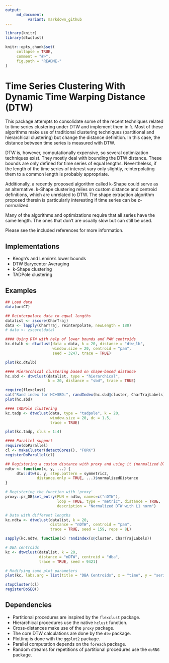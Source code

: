 ```yaml
---
output:
     md_document:
          variant: markdown_github
---
```


<!-- README.md is generated from README.Rmd. Please edit that file -->

```r
library(knitr)
library(dtwclust)

knitr::opts_chunk$set(
     collapse = TRUE,
     comment = "#>",
     fig.path = "README-"
)
```

# Time Series Clustering With Dynamic Time Warping Distance (DTW)

This package attempts to consolidate some of the recent techniques related to time series clustering under DTW and implement them in `R`. Most of these algorithms make use of traditional clustering techniques (partitional and hierarchical clustering) but change the distance definition. In this case, the distance between time series is measured with DTW.

DTW is, however, computationally expensive, so several optimization techniques exist. They mostly deal with bounding the DTW distance. These bounds are only defined for time series of equal lengths. Nevertheless, if the length of the time series of interest vary only slightly, reinterpolating them to a common length is probably appropriate.

Additionally, a recently proposed algorithm called k-Shape could serve as an alternative. k-Shape clustering relies on custom distance and centroid definitions, which are unrelated to DTW. The shape extraction algorithm proposed therein is particularly interesting if time series can be z-normalized.

Many of the algorithms and optimizations require that all series have the same length. The ones that don't are usually slow but can still be used.

Please see the included references for more information.

## Implementations

* Keogh's and Lemire's lower bounds
* DTW Barycenter Averaging
* k-Shape clustering
* TADPole clustering

## Examples

```r
## Load data
data(uciCT)

## Reinterpolate data to equal lengths
datalist <- zscore(CharTraj)
data <- lapply(CharTraj, reinterpolate, newLength = 180)
# data <- zscore(data)

#### Using DTW with help of lower bounds and PAM centroids
kc.dtwlb <- dtwclust(data = data, k = 20, distance = "dtw_lb",
                     window.size = 20, centroid = "pam",
                     seed = 3247, trace = TRUE)

plot(kc.dtwlb)

#### Hierarchical clustering based on shape-based distance
hc.sbd <- dtwclust(datalist, type = "hierarchical",
                   k = 20, distance = "sbd", trace = TRUE)

require(flexclust)
cat("Rand index for HC+SBD:", randIndex(hc.sbd@cluster, CharTrajLabels), "\n\n")
plot(hc.sbd)

#### TADPole clustering
kc.tadp <- dtwclust(data, type = "tadpole", k = 20,
                    window.size = 20, dc = 1.5, 
                    trace = TRUE)

plot(kc.tadp, clus = 1:4)

#### Parallel support
require(doParallel)
cl <- makeCluster(detectCores(), "FORK")
registerDoParallel(cl)

## Registering a custom distance with proxy and using it (normalized DTW)
ndtw <- function(x, y, ...) {
     dtw::dtw(x, y, step.pattern = symmetric2,
              distance.only = TRUE, ...)$normalizedDistance
}

# Registering the function with 'proxy'
proxy::pr_DB$set_entry(FUN = ndtw, names=c("nDTW"),
                       loop = TRUE, type = "metric", distance = TRUE,
                       description = "Normalized DTW with L1 norm")

# Data with different lengths
kc.ndtw <- dtwclust(datalist, k = 20,
                    distance = "nDTW", centroid = "pam",
                    trace = TRUE, seed = 159, reps = 8L)

sapply(kc.ndtw, function(x) randIndex(x@cluster, CharTrajLabels))

# DBA centroids
kc <- dtwclust(datalist, k = 20,
               distance = "nDTW", centroid = "dba",
               trace = TRUE, seed = 9421)

# Modifying some plot parameters
plot(kc, labs.arg = list(title = "DBA Centroids", x = "time", y = "series"))

stopCluster(cl)
registerDoSEQ()
```

## Dependencies

* Partitional procedures are inspired by the `flexclust` package.
* Hierarchical procedures use the native `hclust` function.
* Cross-distances make use of the `proxy` package.
* The core DTW calculations are done by the `dtw` package.
* Plotting is done with the `ggplot2` package.
* Parallel computation depends on the `foreach` package.
* Random streams for repetitions of partitional procedures use the `doRNG` package.
